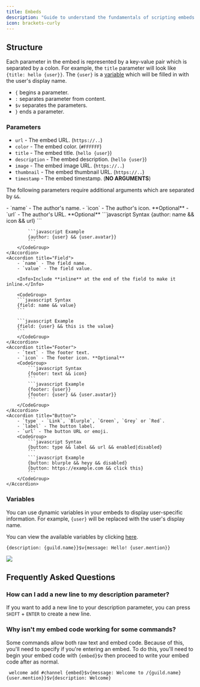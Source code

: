 ```yaml
---
title: Embeds
description: "Guide to understand the fundamentals of scripting embeds."
icon: brackets-curly
---
```


## Structure

Each parameter in the embed is represented by a key-value pair which is separated by a colon. For example, the `title` parameter will look like `{title: hello {user}}`. The `{user}` is a [variable](/resources/scripting/variables) which will be filled in with the user's display name.

- `{` begins a parameter.
- `:` separates parameter from content.
- `$v` separates the parameters.
- `}` ends a parameter.

### Parameters

- `url` - The embed URL. (`https://..`)
- `color` - The embed color. (`#FFFFFF`)
- `title` - The embed title. (`hello {user}`)
- `description` - The embed description. (`hello {user}`)
- `image` - The embed image URL. (`https://..`)
- `thumbnail` - The embed thumbnail URL. (`https://..`)
- `timestamp` - The embed timestamp. (**NO ARGUMENTS**)

The following parameters require additional arguments which are separated by `&&`.

<AccordionGroup>
    <Accordion title="Author">
        - `name` - The author's name.
        - `icon` - The author's icon. **Optional**
        - `url` - The author's URL. **Optional**
        <CodeGroup>
            ```javascript Syntax
            {author: name && icon && url}
            ```

            ```javascript Example
            {author: {user} && {user.avatar}}
            ```
        </CodeGroup>
    </Accordion>
    <Accordion title="Field">
        - `name` - The field name.
        - `value` - The field value.

        <Info>Include **inline** at the end of the field to make it inline.</Info>

        <CodeGroup>
        ```javascript Syntax
        {field: name && value}
        ```

        ```javascript Example
        {field: {user} && this is the value}
        ```
        </CodeGroup>
    </Accordion>
    <Accordion title="Footer">
        - `text` - The footer text.
        - `icon` - The footer icon. **Optional**
        <CodeGroup>
            ```javascript Syntax
            {footer: text && icon}
            ```
            ```javascript Example
            {footer: {user}}
            {footer: {user} && {user.avatar}}
            ```
        </CodeGroup>
    </Accordion>
    <Accordion title="Button">
        - `type` - `Link`, `Blurple`, `Green`, `Grey` or `Red`.
        - `label` - The button label.
        - `url` - The button URL or emoji.
        <CodeGroup>
            ```javascript Syntax
            {button: type && label && url && enabled|disabled}
            ```
            ```javascript Example
            {button: blurple && heyy && disabled}
            {button: https://example.com && click this}
            ```
        </CodeGroup>
    </Accordion>

</AccordionGroup>

### Variables

You can use dynamic variables in your embeds to display user-specific information. For example, `{user}` will be replaced with the user's display name.

<Info>You can view the available variables by clicking [here](/resources/scripting/variables).</Info>
 ``` 
{description: {guild.name}}$v{message: Hello! {user.mention}}
```
  <Frame type="glass">
    <img src="https://i.imgur.com/PDikvh8.png"/>
  </Frame>

## Frequently Asked Questions

### How can I add a new line to my description parameter?

If you want to add a new line to your description parameter, you can press `SHIFT` + `ENTER` to create a new line.

### Why isn't my embed code working for some commands?

Some commands allow both raw text and embed code. Because of this, you'll need to specify if you're entering an embed. To do this, you'll need to begin your embed code with `{embed}$v` then proceed to write your embed code after as normal.

```
 welcome add #channel {embed}$v{message: Welcome to /{guild.name} {user.mention}}$v{description: Welcome}
```
